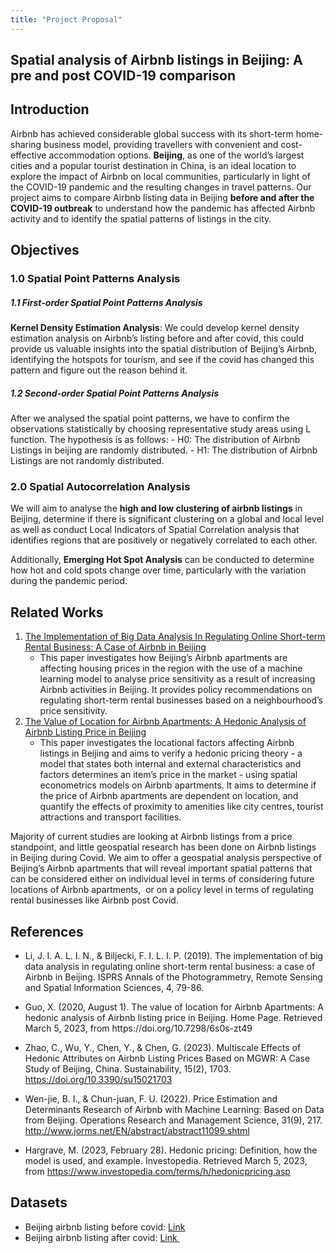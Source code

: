 ```yaml
---
title: "Project Proposal"
---
```


## Spatial analysis of Airbnb listings in Beijing: A pre and post COVID-19 comparison

## Introduction

Airbnb has achieved considerable global success with its short-term home-sharing business model, providing travellers with convenient and cost-effective accommodation options. **Beijing**, as one of the world's largest cities and a popular tourist destination in China, is an ideal location to explore the impact of Airbnb on local communities, particularly in light of the COVID-19 pandemic and the resulting changes in travel patterns. Our project aims to compare Airbnb listing data in Beijing **before and after the COVID-19 outbreak** to understand how the pandemic has affected Airbnb activity and to identify the spatial patterns of listings in the city.

## Objectives

### 1.0 Spatial Point Patterns Analysis

##### 1.1 First-order Spatial Point Patterns Analysis

**Kernel Density Estimation Analysis**: We could develop kernel density estimation analysis on Airbnb's listing before and after covid, this could provide us valuable insights into the spatial distribution of Beijing's Airbnb, identifying the hotspots for tourism, and see if the covid has changed this pattern and figure out the reason behind it.

##### 1.2 Second-order Spatial Point Patterns Analysis

After we analysed the spatial point patterns, we have to confirm the observations statistically by choosing representative study areas using L function. The hypothesis is as follows: - H0: The distribution of Airbnb Listings in beijing are randomly distributed. - H1: The distribution of Airbnb Listings are not randomly distributed.

### 2.0 Spatial Autocorrelation Analysis

We will aim to analyse the **high and low clustering of airbnb listings** in Beijing, determine if there is significant clustering on a global and local level as well as conduct Local Indicators of Spatial Correlation analysis that identifies regions that are positively or negatively correlated to each other.

Additionally, **Emerging Hot Spot Analysis** can be conducted to determine how hot and cold spots change over time, particularly with the variation during the pandemic period.

## Related Works

1.  <a href="https://filipbiljecki.com/publications/2019_sdsc_airbnb_beijing.pdf"> The Implementation of Big Data Analysis In Regulating Online Short-term Rental Business: A Case of Airbnb in Beijing </a>
    -   This paper investigates how Beijing's Airbnb apartments are affecting housing prices in the region with the use of a machine learning model to analyse price sensitivity as a result of increasing Airbnb activities in Beijing. It provides policy recommendations on regulating short-term rental businesses based on a neighbourhood's price sensitivity.
2.  <a href="https://ecommons.cornell.edu/handle/1813/103153">The Value of Location for Airbnb Apartments: A Hedonic Analysis of Airbnb Listing Price in Beijing </a>
    -   This paper investigates the locational factors affecting Airbnb listings in Beijing and aims to verify a hedonic pricing theory - a model that states both internal and external characteristics and factors determines an item's price in the market - using spatial econometrics models on Airbnb apartments. It aims to determine if the price of Airbnb apartments are dependent on location, and quantify the effects of proximity to amenities like city centres, tourist attractions and transport facilities.

Majority of current studies are looking at Airbnb listings from a price standpoint, and little geospatial research has been done on Airbnb listings in Beijing during Covid. We aim to offer a geospatial analysis perspective of Beijing's Airbnb apartments that will reveal important spatial patterns that can be considered either on individual level in terms of considering future locations of Airbnb apartments,  or on a policy level in terms of regulating rental businesses like Airbnb post Covid. 

## References

-   Li, J. I. A. L. I. N., & Biljecki, F. I. L. I. P. (2019). The implementation of big data analysis in regulating online short-term rental business: a case of Airbnb in Beijing. ISPRS Annals of the Photogrammetry, Remote Sensing and Spatial Information Sciences, 4, 79-86.

-   Guo, X. (2020, August 1). The value of location for Airbnb Apartments: A hedonic analysis of Airbnb listing price in Beijing. Home Page. Retrieved March 5, 2023, from https://doi.org/10.7298/6s0s-zt49

-   Zhao, C., Wu, Y., Chen, Y., & Chen, G. (2023). Multiscale Effects of Hedonic Attributes on Airbnb Listing Prices Based on MGWR: A Case Study of Beijing, China. Sustainability, 15(2), 1703. <https://doi.org/10.3390/su15021703>

-   Wen-jie, B. I., & Chun-juan, F. U. (2022). Price Estimation and Determinants Research of Airbnb with Machine Learning: Based on Data from Beijing. Operations Research and Management Science, 31(9), 217. <http://www.jorms.net/EN/abstract/abstract11099.shtml>

-   Hargrave, M. (2023, February 28). Hedonic pricing: Definition, how the model is used, and example. Investopedia. Retrieved March 5, 2023, from <https://www.investopedia.com/terms/h/hedonicpricing.asp>

## Datasets

-   Beijing airbnb listing before covid: [Link](https://www.kaggle.com/datasets/merryyundi/airbnb-beijing-20190211)
-   Beijing airbnb listing after covid: [Link ](https://drive.google.com/file/d/1wijxpA32FvVmSlXXavCy8bdtYT-rt7hF/view?usp=sharing)
